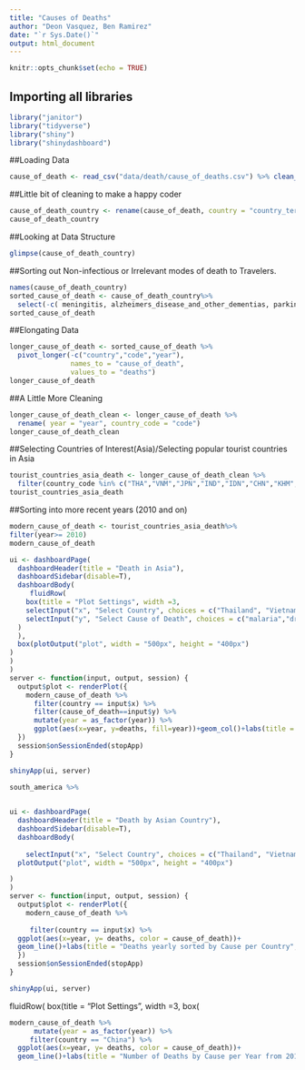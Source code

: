 ---
title: "Causes of Deaths"
author: "Deon Vasquez, Ben Ramirez"
date: "`r Sys.Date()`"
output: html_document
---

```{r setup, include=FALSE}
knitr::opts_chunk$set(echo = TRUE)
```

## Importing all libraries

```{r}
library("janitor")
library("tidyverse")
library("shiny")
library("shinydashboard")
```
##Loading Data
```{r}
cause_of_death <- read_csv("data/death/cause_of_deaths.csv") %>% clean_names()


```
##Little bit of cleaning to make a happy coder
```{r}
cause_of_death_country <- rename(cause_of_death, country = "country_territory")
cause_of_death_country
```

##Looking at Data Structure
```{r}
glimpse(cause_of_death_country)
```


##Sorting out Non-infectious or Irrelevant modes of death to Travelers.
```{r}
names(cause_of_death_country)
sorted_cause_of_death <- cause_of_death_country%>% 
  select(-c( meningitis, alzheimers_disease_and_other_dementias, parkinsons_disease, nutritional_deficiencies,maternal_disorders, cardiovascular_diseases, neonatal_disorders, self_harm, neoplasms, diabetes_mellitus, chronic_kidney_disease, chronic_respiratory_diseases, cirrhosis_and_other_chronic_liver_diseases,acute_hepatitis))
sorted_cause_of_death
```

##Elongating Data
```{r}
longer_cause_of_death <- sorted_cause_of_death %>%  
  pivot_longer(-c("country","code","year"), 
               names_to = "cause_of_death",
               values_to = "deaths")
longer_cause_of_death
```
##A Little More Cleaning
```{r}
longer_cause_of_death_clean <- longer_cause_of_death %>% 
  rename( year = "year", country_code = "code")
longer_cause_of_death_clean
```

##Selecting Countries of Interest(Asia)/Selecting popular tourist countries in Asia
```{r}
tourist_countries_asia_death <- longer_cause_of_death_clean %>% 
  filter(country_code %in% c("THA","VNM","JPN","IND","IDN","CHN","KHM", "PHL", "MDV","KOR","MYS","MMR","LAO","SGP"))
tourist_countries_asia_death
```
##Sorting into more recent years (2010 and on)
```{r}
modern_cause_of_death <- tourist_countries_asia_death%>% 
filter(year>= 2010)
modern_cause_of_death
```

```{r}


ui <- dashboardPage(
  dashboardHeader(title = "Death in Asia"),
  dashboardSidebar(disable=T),
  dashboardBody(
     fluidRow(
    box(title = "Plot Settings", width =3,   
    selectInput("x", "Select Country", choices = c("Thailand", "Vietnam", "Japan", "India", "Indonesia", "South Korea", "Phillipines", "Laos","Bangladesh", "Maldives", "China","Malaysia", "Myanmar", "Singapore", "Cambodia" ), selected = "Cambodia"),
    selectInput("y", "Select Cause of Death", choices = c("malaria","drowning","interpersonal_violence","hiv_aids","drug_use_disorders","tuberculosis","lower_respiratory_infections","alcohol_use_disorders","exposure_to_forces_of_nature	","diarrheal_diseases","environmental_heat_and_cold_exposure","conflict_and_terrorism","poisonings	","protein_energy_malnutrition","road_injuries","digestive_diseases","fire_heat_and_hot_substances"), selected = "malaria" )
  )
  ),
  box(plotOutput("plot", width = "500px", height = "400px")
)
)
)
server <- function(input, output, session) {
  output$plot <- renderPlot({
    modern_cause_of_death %>% 
      filter(country == input$x) %>% 
      filter(cause_of_death==input$y) %>% 
      mutate(year = as_factor(year)) %>% 
      ggplot(aes(x=year, y=deaths, fill=year))+geom_col()+labs(title = "Number of Deaths by Cause per Year from 2010-2019", x= "Year 2010-2019", y="Number of Deaths")
  })
  session$onSessionEnded(stopApp)
}

shinyApp(ui, server)
```

```{r}

south_america %>% 
  
```

```{r}


ui <- dashboardPage(
  dashboardHeader(title = "Death by Asian Country"),
  dashboardSidebar(disable=T),
  dashboardBody(
       
    selectInput("x", "Select Country", choices = c("Thailand", "Vietnam", "Japan", "India", "Indonesia", "South Korea", "Phillipines", "Laos","Bangladesh", "Maldives", "China","Malaysia", "Myanmar", "Singapore", "Cambodia" ), selected = "Thailand"),
  plotOutput("plot", width = "500px", height = "400px")

)
)
server <- function(input, output, session) {
  output$plot <- renderPlot({
    modern_cause_of_death %>% 
      
     filter(country == input$x) %>% 
  ggplot(aes(x=year, y= deaths, color = cause_of_death))+
  geom_line()+labs(title = "Deaths yearly sorted by Cause per Country", x= "Year 2010-2019", y="Number of Deaths")
  })
  session$onSessionEnded(stopApp)
}

shinyApp(ui, server)
```
fluidRow(
    box(title = "Plot Settings", width =3, 
box(


```{r}
modern_cause_of_death %>% 
      mutate(year = as_factor(year)) %>% 
     filter(country == "China") %>% 
  ggplot(aes(x=year, y= deaths, color = cause_of_death))+
  geom_line()+labs(title = "Number of Deaths by Cause per Year from 2010-2019", x= "Year 2010-2019", y="Number of Deaths")+scale_y_log10()
```

